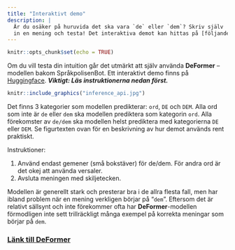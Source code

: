 ```yaml
---
title: "Interaktivt demo"
description: |
  Är du osäker på huruvida det ska vara `de` eller `dem`? Skriv själv 
  in en mening och testa! Det interaktiva demot kan hittas på [följande länk](https://huggingface.co/Lauler/deformer?text=Jag+s%C3%A5g+de+komma+runt+h%C3%B6rnet+och+g%C3%A5+i+riktning+mot+dem+byggnaderna.)
---
```


```r
knitr::opts_chunk$set(echo = TRUE)
```

Om du vill testa din intuition går det utmärkt att själv använda **DeFormer** -- modellen bakom SpråkpolisenBot. Ett interaktivt demo finns på [Huggingface](https://huggingface.co/Lauler/deformer). ***Viktigt: Läs instruktionerna nedan först.***

```r
knitr::include_graphics("inference_api.jpg")
```

Det finns 3 kategorier som modellen predikterar: `ord`, `DE` och `DEM`. Alla ord som inte är `de` eller `dem` ska modellen prediktera som kategorin `ord`. Alla förekomster av `de/dem` ska modellen helst prediktera med kategorierna `DE` eller `DEM`. Se figurtexten ovan för en beskrivning av hur demot används rent praktiskt.

Instruktioner:

1. Använd endast gemener (små bokstäver) för de/dem. För andra ord är det okej att använda versaler.
2. Avsluta meningen med skiljetecken.

Modellen är generellt stark och presterar bra i de allra flesta fall, men har ibland problem när en mening verkligen börjar på "`dem`". Eftersom det är relativt sällsynt och inte förekommer ofta har **DeFormer**-modellen förmodligen inte sett trillräckligt många exempel på korrekta meningar som börjar på `dem`.

### [Länk till DeFormer](https://huggingface.co/Lauler/deformer)